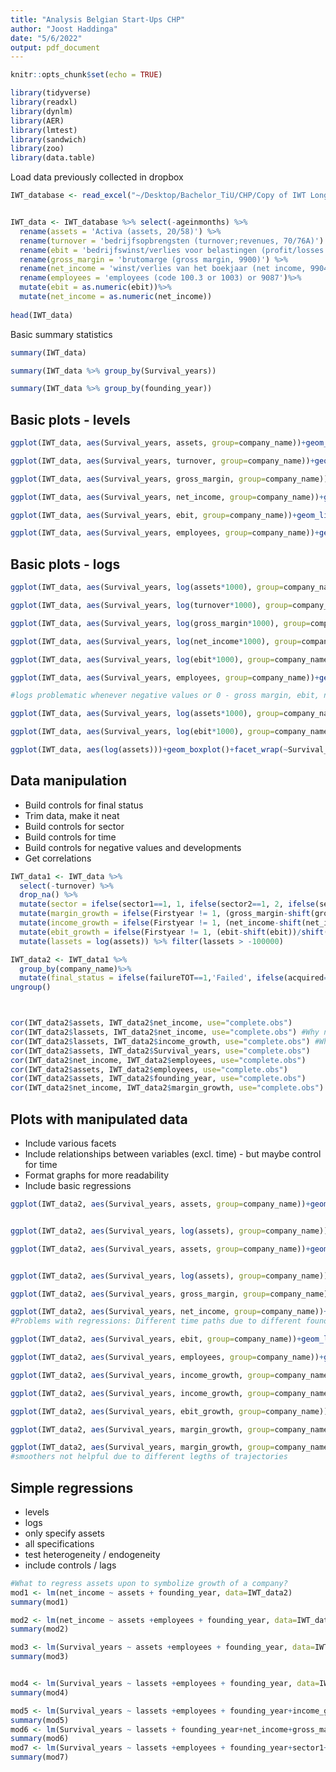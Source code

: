 ```yaml
---
title: "Analysis Belgian Start-Ups CHP"
author: "Joost Haddinga"
date: "5/6/2022"
output: pdf_document
---
```


```r
knitr::opts_chunk$set(echo = TRUE)
```

```r
library(tidyverse)
library(readxl)
library(dynlm)
library(AER)
library(lmtest)
library(sandwich)
library(zoo)
library(data.table)
```
Load data previously collected in dropbox
```r
IWT_database <- read_excel("~/Desktop/Bachelor_TiU/CHP/Copy of IWT Longitudinale database (without y1).xlsx")


IWT_data <- IWT_database %>% select(-ageinmonths) %>%
  rename(assets = 'Activa (assets, 20/58)') %>%
  rename(turnover = 'bedrijfsopbrengsten (turnover;revenues, 70/76A)') %>%
  rename(ebit = 'bedrijfswinst/verlies voor belastingen (profit/losses before tax, 9903)') %>%
  rename(gross_margin = 'brutomarge (gross margin, 9900)') %>%
  rename(net_income = 'winst/verlies van het boekjaar (net income, 9904)') %>%
  rename(employees = 'employees (code 100.3 or 1003) or 9087')%>%
  mutate(ebit = as.numeric(ebit))%>%
  mutate(net_income = as.numeric(net_income))
  
head(IWT_data)
```

Basic summary statistics
```r
summary(IWT_data)

summary(IWT_data %>% group_by(Survival_years))

summary(IWT_data %>% group_by(founding_year))


```

## Basic plots - levels
```r
ggplot(IWT_data, aes(Survival_years, assets, group=company_name))+geom_line()

ggplot(IWT_data, aes(Survival_years, turnover, group=company_name))+geom_line()

ggplot(IWT_data, aes(Survival_years, gross_margin, group=company_name))+geom_line()

ggplot(IWT_data, aes(Survival_years, net_income, group=company_name))+geom_line()

ggplot(IWT_data, aes(Survival_years, ebit, group=company_name))+geom_line()

ggplot(IWT_data, aes(Survival_years, employees, group=company_name))+geom_line()
```
## Basic plots - logs
```r
ggplot(IWT_data, aes(Survival_years, log(assets*1000), group=company_name))+geom_line()

ggplot(IWT_data, aes(Survival_years, log(turnover*1000), group=company_name))+geom_line()

ggplot(IWT_data, aes(Survival_years, log(gross_margin*1000), group=company_name))+geom_line()

ggplot(IWT_data, aes(Survival_years, log(net_income*1000), group=company_name))+geom_line()

ggplot(IWT_data, aes(Survival_years, log(ebit*1000), group=company_name))+geom_line()

ggplot(IWT_data, aes(Survival_years, employees, group=company_name))+geom_line()

#logs problematic whenever negative values or 0 - gross margin, ebit, net income
```
```r
ggplot(IWT_data, aes(Survival_years, log(assets*1000), group=company_name))+geom_line()+facet_wrap(~founding_year)

ggplot(IWT_data, aes(Survival_years, log(ebit*1000), group=company_name))+geom_line()+facet_wrap(~founding_year)

ggplot(IWT_data, aes(log(assets)))+geom_boxplot()+facet_wrap(~Survival_years)
```



## Data manipulation
  * Build controls for final status
  * Trim data, make it neat
  * Build controls for sector
  * Build controls for time
  * Build controls for negative values and developments
  * Get correlations
  
```r
IWT_data1 <- IWT_data %>%
  select(-turnover) %>%
  drop_na() %>%
  mutate(sector = ifelse(sector1==1, 1, ifelse(sector2==1, 2, ifelse(sector3==1, 3, ifelse(sector4 ==1, 4, ifelse(sector5==1,5,6)))))) %>%
  mutate(margin_growth = ifelse(Firstyear != 1, (gross_margin-shift(gross_margin)/shift(gross_margin)),0.001)) %>%
  mutate(income_growth = ifelse(Firstyear != 1, (net_income-shift(net_income)/shift(net_income)),0.001)) %>%
  mutate(ebit_growth = ifelse(Firstyear != 1, (ebit-shift(ebit))/shift(ebit),0.001))%>%
  mutate(lassets = log(assets)) %>% filter(lassets > -100000)

IWT_data2 <- IWT_data1 %>%
  group_by(company_name)%>%
  mutate(final_status = ifelse(failureTOT==1,'Failed', ifelse(acquired==1, 'Acquired', ifelse(merged==1, 'Merged', 'Self-sufficient'))))%>% #Make these transfer to all observations of status 
ungroup()



cor(IWT_data2$assets, IWT_data2$net_income, use="complete.obs")
cor(IWT_data2$lassets, IWT_data2$net_income, use="complete.obs") #Why not working?
cor(IWT_data2$lassets, IWT_data2$income_growth, use="complete.obs") #Why not working?
cor(IWT_data2$assets, IWT_data2$Survival_years, use="complete.obs")
cor(IWT_data2$net_income, IWT_data2$employees, use="complete.obs")
cor(IWT_data2$assets, IWT_data2$employees, use="complete.obs")
cor(IWT_data2$assets, IWT_data2$founding_year, use="complete.obs")
cor(IWT_data2$net_income, IWT_data2$margin_growth, use="complete.obs")
```

## Plots with manipulated data
  * Include various facets
  * Include relationships between variables (excl. time) - but maybe control for time
  * Format graphs for more readability
  * Include basic regressions
```r
ggplot(IWT_data2, aes(Survival_years, assets, group=company_name))+geom_line()+facet_wrap(~sector)


ggplot(IWT_data2, aes(Survival_years, log(assets), group=company_name))+geom_line()+facet_wrap(~sector)

ggplot(IWT_data2, aes(Survival_years, assets, group=company_name))+geom_line()+facet_wrap(~founding_year)


ggplot(IWT_data2, aes(Survival_years, log(assets), group=company_name))+geom_line()+facet_wrap(~founding_year)

ggplot(IWT_data2, aes(Survival_years, gross_margin, group=company_name))+geom_line()

ggplot(IWT_data2, aes(Survival_years, net_income, group=company_name))+geom_line()
#Problems with regressions: Different time paths due to different foundation years and different lengths of observation - additional to Survivorship bias

ggplot(IWT_data2, aes(Survival_years, ebit, group=company_name))+geom_line()

ggplot(IWT_data2, aes(Survival_years, employees, group=company_name))+geom_line()
```

```r
ggplot(IWT_data2, aes(Survival_years, income_growth, group=company_name))+geom_line()

ggplot(IWT_data2, aes(Survival_years, income_growth, group=company_name))+geom_line()+facet_wrap(~sector)

ggplot(IWT_data2, aes(Survival_years, ebit_growth, group=company_name))+geom_line() #Graph seems very odd

ggplot(IWT_data2, aes(Survival_years, margin_growth, group=company_name))+geom_line()

ggplot(IWT_data2, aes(Survival_years, margin_growth, group=company_name))+geom_line()+facet_wrap(~sector)
#smoothers not helpful due to different legths of trajectories
```


## Simple regressions
  * levels
  * logs
  * only specify assets
  * all specifications
  * test heterogeneity / endogeneity
  * include controls / lags
```r
#What to regress assets upon to symbolize growth of a company?
mod1 <- lm(net_income ~ assets + founding_year, data=IWT_data2)
summary(mod1)

mod2 <- lm(net_income ~ assets +employees + founding_year, data=IWT_data2)
summary(mod2)

mod3 <- lm(Survival_years ~ assets +employees + founding_year, data=IWT_data2)
summary(mod3)


mod4 <- lm(Survival_years ~ lassets +employees + founding_year, data=IWT_data2)
summary(mod4)

mod5 <- lm(Survival_years ~ lassets +employees + founding_year+income_growth+margin_growth, data=IWT_data2)
summary(mod5)
mod6 <- lm(Survival_years ~ lassets + founding_year+net_income+gross_margin, data=IWT_data2)
summary(mod6)
mod7 <- lm(Survival_years ~ lassets +employees + founding_year+sector1+sector2+sector3+sector4+sector5, data=IWT_data2)
summary(mod7)
```

